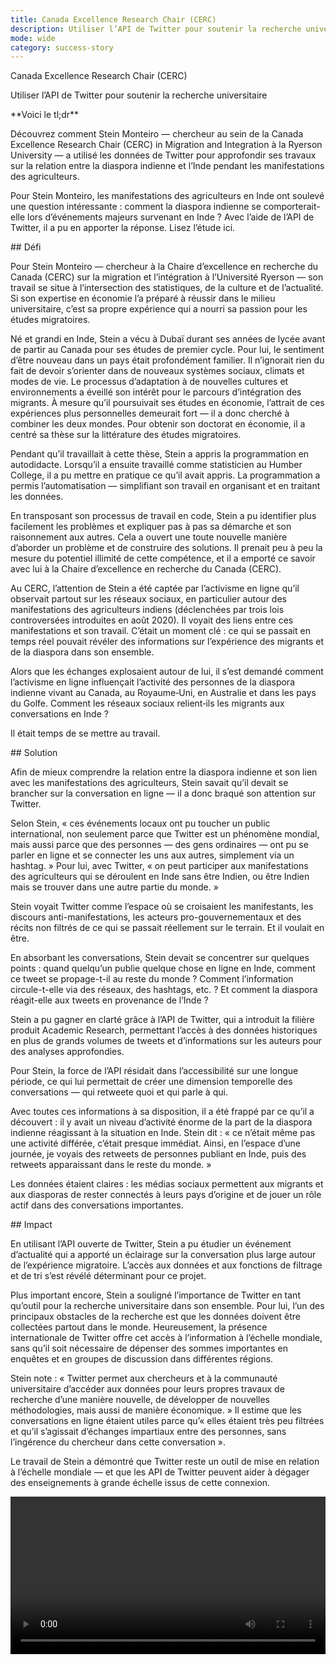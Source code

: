```yaml
---
title: Canada Excellence Research Chair (CERC)
description: Utiliser l’API de Twitter pour soutenir la recherche universitaire.
mode: wide
category: success-story
---
```


<div
  className="relative w-full flex items-center justify-start"
  style={{ height: '28rem', overflow: 'hidden' }}
>
  <div
    className="absolute inset-0"
    style={{
      backgroundImage:
        "url('https://cdn.cms-twdigitalassets.com/content/dam/developer-twitter/redesign-2021-images/success-stories/stein/Stein-new.png.twimg.2560.png')",
      backgroundSize: 'cover',
      backgroundPosition: 'center',
    }}
  ></div>
  <div
    style={{
      position: 'absolute',
      padding: '2rem',
      maxWidth: '28rem',
    }}
  >
    <div className="text-black font-branded text-3xl">
      Canada Excellence Research Chair (CERC)
    </div>
    <p
      className="text-black text-justify"
      style={{
        marginTop: '.25rem',
        fontWeight: '600',
        fontSize: '16px',
      }}
    >
      Utiliser l’API de Twitter pour soutenir la recherche universitaire
    </p>
  </div>
</div>

<Note>
**Voici le tl;dr**

Découvrez comment Stein Monteiro — chercheur au sein de la Canada Excellence Research Chair (CERC) in Migration and Integration à la Ryerson University — a utilisé les données de Twitter pour approfondir ses travaux sur la relation entre la diaspora indienne et l’Inde pendant les manifestations des agriculteurs.

Pour Stein Monteiro, les manifestations des agriculteurs en Inde ont soulevé une question intéressante : comment la diaspora indienne se comporterait-elle lors d’événements majeurs survenant en Inde ? Avec l’aide de l’API de Twitter, il a pu en apporter la réponse. Lisez l’étude ici.
</Note>

<div id="challenge">
  ## Défi
</div>

Pour Stein Monteiro — chercheur à la Chaire d’excellence en recherche du Canada (CERC) sur la migration et l’intégration à l’Université Ryerson — son travail se situe à l’intersection des statistiques, de la culture et de l’actualité. Si son expertise en économie l’a préparé à réussir dans le milieu universitaire, c’est sa propre expérience qui a nourri sa passion pour les études migratoires.

Né et grandi en Inde, Stein a vécu à Dubaï durant ses années de lycée avant de partir au Canada pour ses études de premier cycle. Pour lui, le sentiment d’être nouveau dans un pays était profondément familier. Il n’ignorait rien du fait de devoir s’orienter dans de nouveaux systèmes sociaux, climats et modes de vie. Le processus d’adaptation à de nouvelles cultures et environnements a éveillé son intérêt pour le parcours d’intégration des migrants. À mesure qu’il poursuivait ses études en économie, l’attrait de ces expériences plus personnelles demeurait fort — il a donc cherché à combiner les deux mondes. Pour obtenir son doctorat en économie, il a centré sa thèse sur la littérature des études migratoires.

Pendant qu’il travaillait à cette thèse, Stein a appris la programmation en autodidacte. Lorsqu’il a ensuite travaillé comme statisticien au Humber College, il a pu mettre en pratique ce qu’il avait appris. La programmation a permis l’automatisation — simplifiant son travail en organisant et en traitant les données.

En transposant son processus de travail en code, Stein a pu identifier plus facilement les problèmes et expliquer pas à pas sa démarche et son raisonnement aux autres. Cela a ouvert une toute nouvelle manière d’aborder un problème et de construire des solutions. Il prenait peu à peu la mesure du potentiel illimité de cette compétence, et il a emporté ce savoir avec lui à la Chaire d’excellence en recherche du Canada (CERC). 

Au CERC, l’attention de Stein a été captée par l’activisme en ligne qu’il observait partout sur les réseaux sociaux, en particulier autour des manifestations des agriculteurs indiens (déclenchées par trois lois controversées introduites en août 2020). Il voyait des liens entre ces manifestations et son travail. C’était un moment clé : ce qui se passait en temps réel pouvait révéler des informations sur l’expérience des migrants et de la diaspora dans son ensemble.

Alors que les échanges explosaient autour de lui, il s’est demandé comment l’activisme en ligne influençait l’activité des personnes de la diaspora indienne vivant au Canada, au Royaume‑Uni, en Australie et dans les pays du Golfe. Comment les réseaux sociaux relient‑ils les migrants aux conversations en Inde ? 

Il était temps de se mettre au travail. 

<div id="solution">
  ## Solution
</div>

Afin de mieux comprendre la relation entre la diaspora indienne et son lien avec les manifestations des agriculteurs, Stein savait qu’il devait se brancher sur la conversation en ligne — il a donc braqué son attention sur Twitter.

Selon Stein, « ces événements locaux ont pu toucher un public international, non seulement parce que Twitter est un phénomène mondial, mais aussi parce que des personnes — des gens ordinaires — ont pu se parler en ligne et se connecter les uns aux autres, simplement via un hashtag. » Pour lui, avec Twitter, « on peut participer aux manifestations des agriculteurs qui se déroulent en Inde sans être Indien, ou être Indien mais se trouver dans une autre partie du monde. »

Stein voyait Twitter comme l’espace où se croisaient les manifestants, les discours anti-manifestations, les acteurs pro-gouvernementaux et des récits non filtrés de ce qui se passait réellement sur le terrain. Et il voulait en être.

En absorbant les conversations, Stein devait se concentrer sur quelques points : quand quelqu’un publie quelque chose en ligne en Inde, comment ce tweet se propage-t-il au reste du monde ? Comment l’information circule-t-elle via des réseaux, des hashtags, etc. ? Et comment la diaspora réagit-elle aux tweets en provenance de l’Inde ?

Stein a pu gagner en clarté grâce à l’API de Twitter, qui a introduit la filière produit Academic Research, permettant l’accès à des données historiques en plus de grands volumes de tweets et d’informations sur les auteurs pour des analyses approfondies.

Pour Stein, la force de l’API résidait dans l’accessibilité sur une longue période, ce qui lui permettait de créer une dimension temporelle des conversations — qui retweete quoi et qui parle à qui.

Avec toutes ces informations à sa disposition, il a été frappé par ce qu’il a découvert : il y avait un niveau d’activité énorme de la part de la diaspora indienne réagissant à la situation en Inde. Stein dit : « ce n’était même pas une activité différée, c’était presque immédiat. Ainsi, en l’espace d’une journée, je voyais des retweets de personnes publiant en Inde, puis des retweets apparaissant dans le reste du monde. »

Les données étaient claires : les médias sociaux permettent aux migrants et aux diasporas de rester connectés à leurs pays d’origine et de jouer un rôle actif dans des conversations importantes.

<div id="impact">
  ## Impact
</div>

En utilisant l’API ouverte de Twitter, Stein a pu étudier un événement d’actualité qui a apporté un éclairage sur la conversation plus large autour de l’expérience migratoire. L’accès aux données et aux fonctions de filtrage et de tri s’est révélé déterminant pour ce projet. 

Plus important encore, Stein a souligné l’importance de Twitter en tant qu’outil pour la recherche universitaire dans son ensemble. Pour lui, l’un des principaux obstacles de la recherche est que les données doivent être collectées partout dans le monde. Heureusement, la présence internationale de Twitter offre cet accès à l’information à l’échelle mondiale, sans qu’il soit nécessaire de dépenser des sommes importantes en enquêtes et en groupes de discussion dans différentes régions. 

Stein note : « Twitter permet aux chercheurs et à la communauté universitaire d’accéder aux données pour leurs propres travaux de recherche d’une manière nouvelle, de développer de nouvelles méthodologies, mais aussi de manière économique. » Il estime que les conversations en ligne étaient utiles parce qu’« elles étaient très peu filtrées et qu’il s’agissait d’échanges impartiaux entre des personnes, sans l’ingérence du chercheur dans cette conversation ». 

Le travail de Stein a démontré que Twitter reste un outil de mise en relation à l’échelle mondiale — et que les API de Twitter peuvent aider à dégager des enseignements à grande échelle issus de cette connexion. 

<video controls width="100%">
  <source src="https://cdn.cms-twdigitalassets.com/content/dam/developer-twitter/redesign-2021-images/success-stories/videos/Stein.mp4" type="video/mp4" />
  Your browser does not support the video tag.
</video>